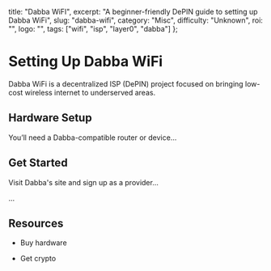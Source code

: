   title: "Dabba WiFI",
  excerpt: "A beginner-friendly DePIN guide to setting up Dabba WiFi",
  slug: "dabba-wifi",
  category: "Misc",
  difficulty: "Unknown",
  roi: "",
  logo: "",
  tags: ["wifi", "isp", "layer0", "dabba"]
};

# Setting Up Dabba WiFi

Dabba WiFi is a decentralized ISP (DePIN) project focused on bringing low-cost wireless internet to underserved areas.

## Hardware Setup

You’ll need a Dabba-compatible router or device...

## Get Started

Visit Dabba's site and sign up as a provider...

...

## Resources

- Buy hardware

- Get crypto